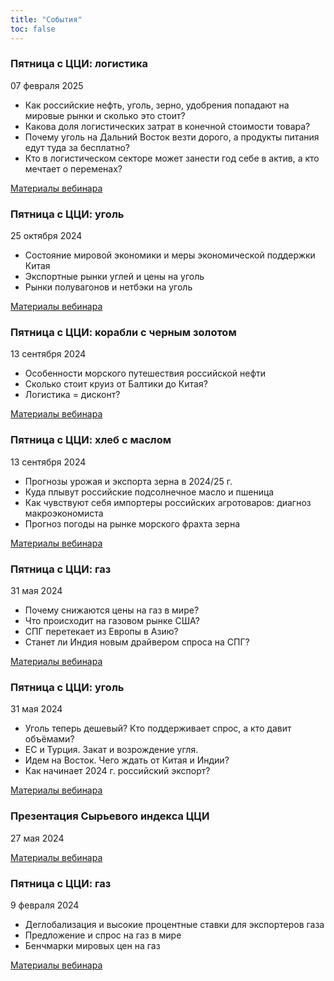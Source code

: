 ```yaml
---
title: "События"
toc: false
---
```


### Пятница с ЦЦИ: логистика

07 февраля 2025

-   Как российские нефть, уголь, зерно, удобрения попадают на мировые рынки и сколько это стоит?
-   Какова доля логистических затрат в конечной стоимости товара?
-   Почему уголь на Дальний Восток везти дорого, а продукты питания едут туда за бесплатно?
-   Кто в логистическом секторе может занести год себе в актив, а кто мечтает о переменах?

[Материалы вебинара](events/2025-02-07-logistics.qmd)

### Пятница с ЦЦИ: уголь

25 октября 2024

-   Состояние мировой экономики и меры экономической поддержки Китая
-   Экспортные рынки углей и цены на уголь
-   Рынки полувагонов и нетбэки на уголь

[Материалы вебинара](events/2024-10-25-coal.qmd)

### Пятница с ЦЦИ: корабли с черным золотом

13 сентября 2024

-   Особенности морского путешествия российской нефти
-   Сколько стоит круиз от Балтики до Китая?
-   Логистика = дисконт?

[Материалы вебинара](events/2024-09-13-crude.qmd)

### Пятница с ЦЦИ: хлеб с маслом

13 сентября 2024

-   Прогнозы урожая и экспорта зерна в 2024/25 г.
-   Куда плывут российские подсолнечное масло и пшеница
-   Как чувствуют себя импортеры российских агротоваров: диагноз макроэкономиста
-   Прогноз погоды на рынке морского фрахта зерна

[Материалы вебинара](events/2024-09-13-wheat.qmd)

### Пятница с ЦЦИ: газ

31 мая 2024

-   Почему снижаются цены на газ в мире?
-   Что происходит на газовом рынке США?
-   СПГ перетекает из Европы в Азию?
-   Станет ли Индия новым драйвером спроса на СПГ?

[Материалы вебинара](events/2024-05-31-gas.qmd)

### Пятница с ЦЦИ: уголь

31 мая 2024

-   Уголь теперь дешевый? Кто поддерживает спрос, а кто давит объёмами?
-   ЕС и Турция. Закат и возрождение угля.
-   Идем на Восток. Чего ждать от Китая и Индии?
-   Как начинает 2024 г. российский экспорт?

[Материалы вебинара](events/2024-05-31-coal.qmd)

### Презентация Сырьевого индекса ЦЦИ

27 мая 2024

[Материалы вебинара](events/2024-05-27-PBC-index.qmd)

### Пятница с ЦЦИ: газ

9 февраля 2024

-   Деглобализация и высокие процентные ставки для экспортеров газа
-   Предложение и спрос на газ в мире
-   Бенчмарки мировых цен на газ

[Материалы вебинара](events/2024-02-09-gas.qmd)

